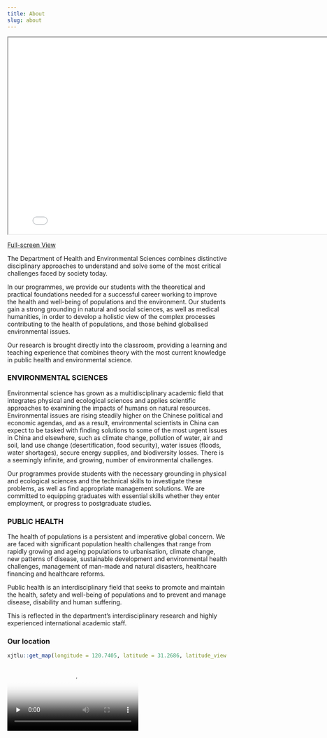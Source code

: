 ```yaml
---
title: About
slug: about
---
```


<iframe src="../../html/HES_emphasis_areas/Knops.Johannes_HES_emphasis_areas.html" width="800" height="450px"></iframe>

[Full-screen View](../../html/HES_emphasis_areas/Knops.Johannes_HES_emphasis_areas.html)

The Department of Health and Environmental Sciences combines distinctive disciplinary approaches to understand and solve some of the most critical challenges faced by society today.

In our programmes, we provide our students with the theoretical and practical foundations needed for a successful career working to improve the health and well-being of populations and the environment. Our students gain a strong grounding in natural and social sciences, as well as medical humanities, in order to develop a holistic view of the complex processes contributing to the health of populations, and those behind globalised environmental issues.

Our research is brought directly into the classroom, providing a learning and teaching experience that combines theory with the most current knowledge in public health and environmental science.

### ENVIRONMENTAL SCIENCES

Environmental science has grown as a multidisciplinary academic field that integrates physical and ecological sciences and applies scientific approaches to examining the impacts of humans on natural resources. Environmental issues are rising steadily higher on the Chinese political and economic agendas, and as a result, environmental scientists in China can expect to be tasked with finding solutions to some of the most urgent issues in China and elsewhere, such as climate change, pollution of water, air and soil, land use change (desertification, food security), water issues (floods, water shortages), secure energy supplies, and biodiversity losses. There is a seemingly infinite, and growing, number of environmental challenges.

Our programmes provide students with the necessary grounding in physical and ecological sciences and the technical skills to investigate these problems, as well as find appropriate management solutions. We are committed to equipping graduates with essential skills whether they enter employment, or progress to postgraduate studies.

### PUBLIC HEALTH

The health of populations is a persistent and imperative global concern. We are faced with significant population health challenges that range from rapidly growing and ageing populations to urbanisation, climate change, new patterns of disease, sustainable development and environmental health challenges, management of man-made and natural disasters, healthcare financing and healthcare reforms.

Public health is an interdisciplinary field that seeks to promote and maintain the health, safety and well-being of populations and to prevent and manage disease, disability and human suffering.

This is reflected in the department's interdisciplinary research and highly experienced international academic staff.

### Our location

```r
xjtlu::get_map(longitude = 120.7405, latitude = 31.2686, latitude_view = 31.2686 + 0.003)
```

<video id="example_video_1" class="video-js vjs-default-skin vjs-fluid" controls="" preload="none" poster="https://play.xjtlu.edu.cn/d33b4a8ce3984172ba48e102ceaaf8c2/snapshots/7da9e6b5c2a8486ba0c765ccb1e2a465-00005.jpg">
<source src="https://play.xjtlu.edu.cn/sv/54f8b7fc-17195d88845/54f8b7fc-17195d88845.mp4" type="video/mp4">	
</video>

